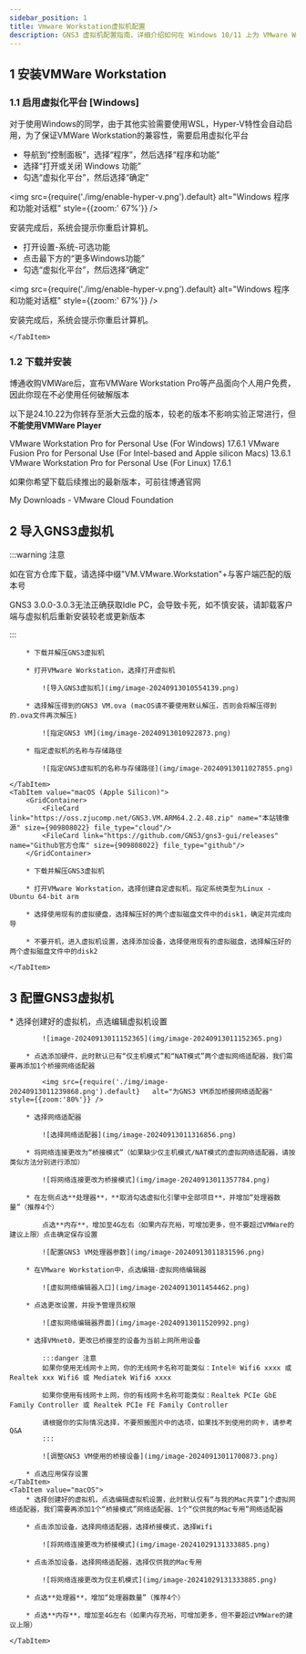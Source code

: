 ```yaml
---
sidebar_position: 1
title: Vmware Workstation虚拟机配置
description: GNS3 虚拟机配置指南，详细介绍如何在 Windows 10/11 上为 VMware Workstation 启用虚拟化平台，并提供 VMware Workstation Pro 的下载、安装和配置步骤，以支持 GNS3 实验环境。
---
```



## 1 安装VMWare Workstation

### 1.1 启用虚拟化平台 [Windows]

对于使用Windows的同学，由于其他实验需要使用WSL，Hyper-V特性会自动启用，为了保证VMWare Workstation的兼容性，需要启用虚拟化平台

<Tabs className="unique-tabs"  groupId="operating-systems">
    <TabItem value="Windows 10">

* 导航到“控制面板”，选择“程序”，然后选择“程序和功能”
* 选择“打开或关闭 Windows 功能”
* 勾选“虚拟化平台”，然后选择“确定”

<img src={require('./img/enable-hyper-v.png').default}   alt="Windows 程序和功能对话框" style={{zoom:' 67%'}} />

安装完成后，系统会提示你重启计算机。
    </TabItem>
    <TabItem value="Windows 11">

* 打开设置-系统-可选功能
* 点击最下方的“更多Windows功能”
* 勾选“虚拟化平台”，然后选择“确定”

<img src={require('./img/enable-hyper-v.png').default}   alt="Windows 程序和功能对话框" style={{zoom:' 67%'}} />

安装完成后，系统会提示你重启计算机。

    </TabItem>
</Tabs>

### 1.2 下载并安装

博通收购VMWare后，宣布VMWare Workstation Pro等产品面向个人用户免费，因此你现在不必使用任何破解版本

以下是24.10.22为你转存至浙大云盘的版本，较老的版本不影响实验正常进行，但**不能使用VMWare Player**

<Tabs className="unique-tabs"  groupId="operating-systems">
    <TabItem value="Windows">
        <LinkCard url="https://oss.zjucomp.net/VMware-workstation-full-17.6.1-24319023.exe" title="VMware Workstation Pro" icon="https://support.broadcom.com/o/ecx-standard-theme/images/favicon.ico">VMware Workstation Pro for Personal Use (For Windows) 17.6.1</LinkCard>
    </TabItem>
    <TabItem value="macOS">
        <LinkCard url="https://pan.zju.edu.cn/share/89422b3ae5ab1f720cc9ac378b/" title="VMware Funsion Pro" icon="https://support.broadcom.com/o/ecx-standard-theme/images/favicon.ico">VMware Fusion Pro for Personal Use (For Intel-based and Apple silicon Macs) 13.6.1</LinkCard>
    </TabItem>
    <TabItem value="Linux">
        <LinkCard url="https://pan.zju.edu.cn/share/d4cfd82e4a0a8d23ebba08a7f1" title="VMware Workstation Pro" icon="https://support.broadcom.com/o/ecx-standard-theme/images/favicon.ico">VMware Workstation Pro for Personal Use (For Linux) 17.6.1</LinkCard>
    </TabItem>
</Tabs>

如果你希望下载后续推出的最新版本，可前往博通官网

<LinkCard url="https://support.broadcom.com/group/ecx/downloads" title="My Downloads - Support Portal - Broadcom Support Portal" icon="https://support.broadcom.com/o/ecx-standard-theme/images/favicon.ico">My Downloads - VMware Cloud Foundation</LinkCard>
<br/>


## 2 导入GNS3虚拟机

:::warning 注意

如在官方仓库下载，请选择中缀"VM.VMware.Workstation"+与客户端匹配的版本号

GNS3 3.0.0-3.0.3无法正确获取Idle PC，会导致卡死，如不慎安装，请卸载客户端与虚拟机后重新安装较老或更新版本

:::

<Tabs className="unique-tabs"  groupId="platform">
    <TabItem value="Windows / macOS (Intel) / Linux">
        <GridContainer>
            <FileCard link="https://oss.zjucomp.net/GNS3.VM.VMware.Workstation.2.2.50.zip" name="本站镜像源" size={946080449} file_type="cloud"/>
            <FileCard link="https://github.com/GNS3/gns3-gui/releases" name="Github官方仓库" size={946080449} file_type="github"/>
        </GridContainer>

        * 下载并解压GNS3虚拟机

        * 打开VMware Workstation，选择打开虚拟机

            ![导入GNS3虚拟机](img/image-20240913010554139.png)

        * 选择解压得到的GNS3 VM.ova (macOS请不要使用默认解压，否则会将解压得到的.ova文件再次解压)

            ![指定GNS3 VM](img/image-20240913010922873.png)

        * 指定虚拟机的名称与存储路径

            ![指定GNS3虚拟机的名称与存储路径](img/image-20240913011027855.png)

    </TabItem>
    <TabItem value="macOS (Apple Silicon)">
        <GridContainer>
            <FileCard link="https://oss.zjucomp.net/GNS3.VM.ARM64.2.2.48.zip" name="本站镜像源" size={909808022} file_type="cloud"/>
            <FileCard link="https://github.com/GNS3/gns3-gui/releases" name="Github官方仓库" size={909808022} file_type="github"/>
        </GridContainer>

        * 下载并解压GNS3虚拟机

        * 打开VMware Workstation，选择创建自定虚拟机，指定系统类型为Linux - Ubuntu 64-bit arm

        * 选择使用现有的虚拟硬盘，选择解压好的两个虚拟磁盘文件中的disk1，确定并完成向导

        * 不要开机，进入虚拟机设置，选择添加设备，选择使用现有的虚拟磁盘，选择解压好的两个虚拟磁盘文件中的disk2

    </TabItem>
</Tabs>

## 3 配置GNS3虚拟机

<Tabs className="unique-tabs"  groupId="operating-systems">
    <TabItem value="Windows / Linux">
        * 选择创建好的虚拟机，点选编辑虚拟机设置

            ![image-20240913011152365](img/image-20240913011152365.png)

        * 点选添加硬件，此时默认已有“仅主机模式”和“NAT模式”两个虚拟网络适配器，我们需要再添加1个桥接网络适配器

            <img src={require('./img/image-20240913011239868.png').default}   alt="为GNS3 VM添加桥接网络适配器" style={{zoom:'80%'}} />

        * 选择网络适配器

            ![选择网络适配器](img/image-20240913011316856.png)

        * 将网络连接更改为“桥接模式”（如果缺少仅主机模式/NAT模式的虚拟网络适配器，请按类似方法分别进行添加）

            ![将网络连接更改为桥接模式](img/image-20240913011357784.png)

        * 在左侧点选**处理器**，**取消勾选虚拟化引擎中全部项目**，并增加“处理器数量”（推荐4个）

            点选**内存**，增加至4G左右（如果内存充裕，可增加更多，但不要超过VMWare的建议上限）点击确定保存设置

            ![配置GNS3 VM处理器参数](img/image-20240913011831596.png)

        * 在VMware Workstation中，点选编辑-虚拟网络编辑器

            ![虚拟网络编辑器入口](img/image-20240913011454462.png)

        * 点选更改设置，并授予管理员权限

            ![虚拟网络编辑器界面](img/image-20240913011520992.png)

        * 选择VMnet0，更改已桥接至的设备为当前上网所用设备

            :::danger 注意
            如果你使用无线网卡上网，你的无线网卡名称可能类似：Intel® Wifi6 xxxx 或 Realtek xxx Wifi6 或 Mediatek Wifi6 xxxx

            如果你使用有线网卡上网，你的有线网卡名称可能类似：Realtek PCIe GbE Family Controller 或 Realtek PCIe FE Family Controller

            请根据你的实际情况选择，不要照搬图片中的选项，如果找不到使用的网卡，请参考Q&A
            :::

            ![调整GNS3 VM使用的桥接设备](img/image-20240913011700873.png)

        * 点选应用保存设置
    </TabItem>
    <TabItem value="macOS">
        * 选择创建好的虚拟机，点选编辑虚拟机设置，此时默认仅有“与我的Mac共享”1个虚拟网络适配器，我们需要再添加1个“桥接模式”网络适配器、1个“仅供我的Mac专用”网络适配器

        * 点击添加设备，选择网络适配器，选择桥接模式，选择Wifi

            ![将网络连接更改为桥接模式](img/image-20241029131333885.png)

        * 点击添加设备，选择网络适配器，选择仅供我的Mac专用

            ![将网络连接更改为仅主机模式](img/image-20241029131333885.png)

        * 点选**处理器**，增加“处理器数量”（推荐4个）

        * 点选**内存**，增加至4G左右（如果内存充裕，可增加更多，但不要超过VMWare的建议上限）

    </TabItem>
</Tabs>
